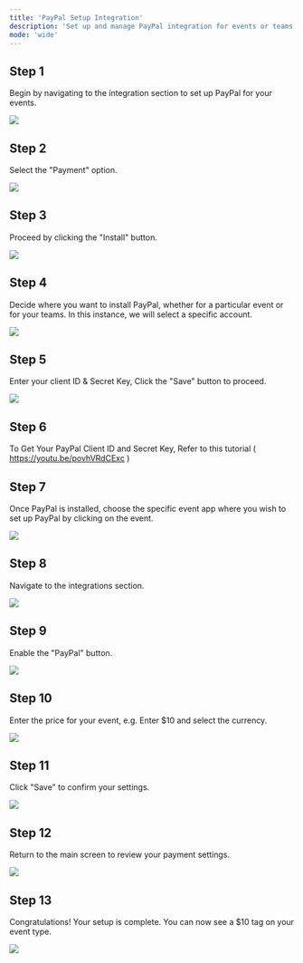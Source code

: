 ```yaml
---
title: 'PayPal Setup Integration'
description: 'Set up and manage PayPal integration for events or teams with step-by-step guidance on authentication and pricing.'
mode: 'wide'
---
```


## Step 1

Begin by navigating to the integration section to set up PayPal for your events.

<Frame><img src="/images/paypal_setup/image1.webp" /></Frame>

## Step 2

Select the "Payment" option.

<Frame><img src="/images/paypal_setup/image2.webp" /></Frame>

## Step 3

Proceed by clicking the "Install" button.

<Frame><img src="/images/paypal_setup/image3.webp" /></Frame>

## Step 4

Decide where you want to install PayPal, whether for a particular event or for your teams. In this instance, we will select a specific account.

<Frame><img src="/images/paypal_setup/image4.webp" /></Frame>

## Step 5

Enter your client ID & Secret Key, Click the "Save" button to proceed.

<Frame><img src="/images/paypal_setup/image7.webp" /></Frame>

## Step 6

To Get Your PayPal Client ID and Secret Key, Refer to this tutorial ( https://youtu.be/povhVRdCExc )

## Step 7

Once PayPal is installed, choose the specific event app where you wish to set up PayPal by clicking on the event.

<Frame><img src="/images/paypal_setup/image8.webp" /></Frame>

## Step 8

Navigate to the integrations section.

<Frame><img src="/images/paypal_setup/image9.webp" /></Frame>

## Step 9

Enable the "PayPal" button.

<Frame><img src="/images/paypal_setup/image10.webp" /></Frame>

## Step 10

Enter the price for your event, e.g. Enter $10 and select the currency.

<Frame><img src="/images/paypal_setup/image11.webp" /></Frame>

## Step 11

Click "Save" to confirm your settings.

<Frame><img src="/images/paypal_setup/image12.webp" /></Frame>

## Step 12

Return to the main screen to review your payment settings.

<Frame><img src="/images/paypal_setup/image13.webp" /></Frame>

## Step 13

Congratulations! Your setup is complete. You can now see a $10 tag on your event type.

<Frame><img src="/images/paypal_setup/image14.webp" /></Frame>
